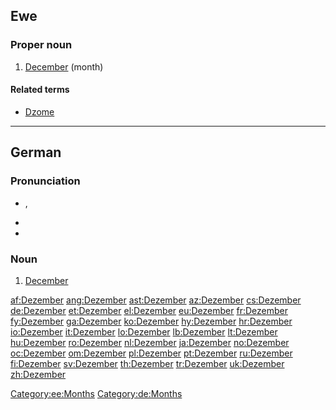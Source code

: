 ==Ewe==

===Proper noun===
{{infl|ee|proper noun}}

# [[December]] (month)

====Related terms====
* [[Dzome]]

[[Category:ee:Months]]

----

==German==

===Pronunciation===
*{{IPA|lang=de|[deˈtsɛmbɐ]}}, {{SAMPA|[de"tsEmb6]}}
* {{hyphenation|De-zem-ber}}
* {{audio|De-Dezember.ogg|audio}}

===Noun===
{{infl|de|noun}}

# [[December]]

[[Category:de:Months]]

[[af:Dezember]]
[[ang:Dezember]]
[[ast:Dezember]]
[[az:Dezember]]
[[cs:Dezember]]
[[de:Dezember]]
[[et:Dezember]]
[[el:Dezember]]
[[eu:Dezember]]
[[fr:Dezember]]
[[fy:Dezember]]
[[ga:Dezember]]
[[ko:Dezember]]
[[hy:Dezember]]
[[hr:Dezember]]
[[io:Dezember]]
[[it:Dezember]]
[[lo:Dezember]]
[[lb:Dezember]]
[[lt:Dezember]]
[[hu:Dezember]]
[[ro:Dezember]]
[[nl:Dezember]]
[[ja:Dezember]]
[[no:Dezember]]
[[oc:Dezember]]
[[om:Dezember]]
[[pl:Dezember]]
[[pt:Dezember]]
[[ru:Dezember]]
[[fi:Dezember]]
[[sv:Dezember]]
[[th:Dezember]]
[[tr:Dezember]]
[[uk:Dezember]]
[[zh:Dezember]]
